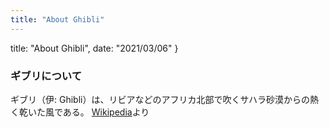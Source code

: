 ```yaml
---
title: "About Ghibli"
---
```


  title: "About Ghibli",
  date: "2021/03/06"
}


### ギブリについて

ギブリ（伊: Ghibli）は、リビアなどのアフリカ北部で吹くサハラ砂漠からの熱く乾いた風である。
[Wikipedia](https://ja.wikipedia.org/wiki/%E3%82%AE%E3%83%96%E3%83%AA)より
